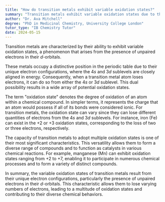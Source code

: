 ```yaml
---
title: "How do transition metals exhibit variable oxidation states?"
summary: "Transition metals exhibit variable oxidation states due to the presence of unpaired electrons in their d-orbitals."
author: "Dr. Ava Mitchell"
degree: "PhD in Medicinal Chemistry, University College London"
tutor_type: "IB Chemistry Tutor"
date: 2024-05-15
---
```


Transition metals are characterized by their ability to exhibit variable oxidation states, a phenomenon that arises from the presence of unpaired electrons in their $d$-orbitals.

These metals occupy a distinctive position in the periodic table due to their unique electron configurations, where the $4s$ and $3d$ sublevels are closely aligned in energy. Consequently, when a transition metal atom loses electrons, it can do so from either the $4s$ or $3d$ sublevel. This dual possibility results in a wide array of potential oxidation states.

The term "oxidation state" denotes the degree of oxidation of an atom within a chemical compound. In simpler terms, it represents the charge that an atom would possess if all of its bonds were considered ionic. For transition metals, the oxidation state can vary since they can lose different quantities of electrons from the $4s$ and $3d$ sublevels. For instance, iron ($\text{Fe}$) can exist in the +2 or +3 oxidation states, corresponding to the loss of two or three electrons, respectively.

The capacity of transition metals to adopt multiple oxidation states is one of their most significant characteristics. This versatility allows them to form a diverse range of compounds and to function as catalysts in various chemical reactions. For example, manganese ($\text{Mn}$) can exhibit oxidation states ranging from +2 to +7, enabling it to participate in numerous chemical processes and to form a variety of distinct compounds.

In summary, the variable oxidation states of transition metals result from their unique electron configurations, particularly the presence of unpaired electrons in their $d$-orbitals. This characteristic allows them to lose varying numbers of electrons, leading to a multitude of oxidation states and contributing to their diverse chemical behaviors.
    